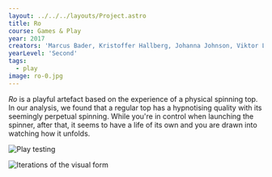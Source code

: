 ---
layout: ../../../layouts/Project.astro
title: Ro
course: Games & Play
year: 2017
creators: 'Marcus Bader, Kristoffer Hallberg, Johanna Johnson, Viktor Lind, Marcus Olofsson'
yearLevel: 'Second'
tags:
  - play
image: ro-0.jpg
---

_Ro_ is a playful artefact based on the experience of a physical spinning top. In our analysis, we found that a regular top has a hypnotising quality with its seemingly perpetual spinning. While you're in control when launching the spinner, after that, it seems to have a life of its own and you are drawn into watching how it unfolds.

<MauVideo id="0_umjp29m4" />

![Play testing](ro-1.jpg 'Play testing')

![Iterations of the visual form](ro-2.jpg 'Iterations of the visual form')
